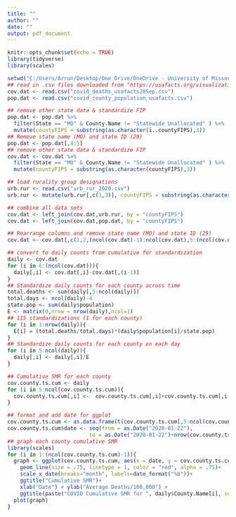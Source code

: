 ```yaml
---
title: ""
author: ""
date: ""
output: pdf_document
---
```


```r
knitr::opts_chunk$set(echo = TRUE)
library(tidyverse)
library(scales)
```


```r

setwd("C:/Users/Arrun/Desktop/One Drive/OneDrive - University of Missouri/Researchin/COVID NSF project (Summer 21)/Local Data Files/Combined Data Project")
## read in .csv files downloaded from "https://usafacts.org/visualizations/coronavirus-covid-19-spread-map/state/missouri"
cov.dat <- read.csv("covid_deaths_usafacts28Sep.csv")
pop.dat <- read.csv("covid_county_population_usafacts.csv")

## remove other state data & standardize FIP
pop.dat <- pop.dat %>% 
  filter(State == "MO" & County.Name != "Statewide Unallocated" ) %>%
  mutate(countyFIPS = substring(as.character(ï..countyFIPS),3))
## Remove state name (MO) and state ID (29)
pop.dat <- pop.dat[,4:5]
## remove other state data & standardize FIP
cov.dat <- cov.dat %>% 
  filter(State == "MO" & County.Name != "Statewide Unallocated" ) %>%
  mutate(countyFIPS = substring(as.character(countyFIPS),3))

## load rurality group designations
urb.rur <- read.csv("urb_rur_2020.csv")
urb.rur <- mutate(urb.rur[,c(1,3)], countyFIPS = substring(as.character(countyFIPS),3))

## combine all data sets
cov.dat <- left_join(cov.dat,urb.rur, by = "countyFIPS")
cov.dat <- left_join(cov.dat,pop.dat, by = "countyFIPS")

## Rearrange columns and remove state name (MO) and state ID (29)
cov.dat <- cov.dat[,c(1,2,(ncol(cov.dat)-1):ncol(cov.dat),5:(ncol(cov.dat)-2))]

## convert to daily counts from cumulative for standardization
daily <- cov.dat
for (i in 6:(ncol(cov.dat))){
  daily[,i] <- cov.dat[,i]-cov.dat[,(i-1)]
}
## Standardize daily counts for each county across time
total.deaths <- sum(daily[,5:ncol(daily)])
total.days <- ncol(daily)-4
state.pop <- sum(daily$population)
E <- matrix(0,nrow = nrow(daily),ncol=1)
## 115 standardizations (1 for each county)
for (i in 1:nrow(daily)){
  E[i] = (total.deaths/total.days)*(daily$population[i]/state.pop)
}
## Standardize daily counts for each county on each day
for (i in 5:ncol(daily)){
  daily[,i] <- daily[,i]/E
}

## Cumulative SMR for each county
cov.county.ts.cum <- daily
for (i in 5:ncol(cov.county.ts.cum)){
  cov.county.ts.cum[,i] <-  cov.county.ts.cum[,i]+cov.county.ts.cum[,i-1]
}

## format and add date for ggplot
cov.county.ts.cum <- as.data.frame(t(cov.county.ts.cum[,5:ncol(cov.county.ts.cum)])) 
cov.county.ts.cum$date <- seq(from = as.Date("2020-01-22"),
                          to = as.Date("2020-01-22")+nrow(cov.county.ts.cum)-1, by = 1)
## graph each county cumulative SMR
library(scales)
for (i in 1:(ncol(cov.county.ts.cum)-1)){
  graph <- ggplot(cov.county.ts.cum, aes(x = date, y = cov.county.ts.cum[,i])) +
    geom_line(size = .75, linetype = 1, color = "red", alpha = .75)+
    scale_x_date(breaks="month", labels=date_format("%b"))+
    ggtitle("Cumulative SMR")+
    xlab("Date") + ylab("Average Deaths/100,000") +
    ggtitle(paste("COVID Cumulative SMR for ", daily$County.Name[i], sep = ""))
  plot(graph)
}
  

```
